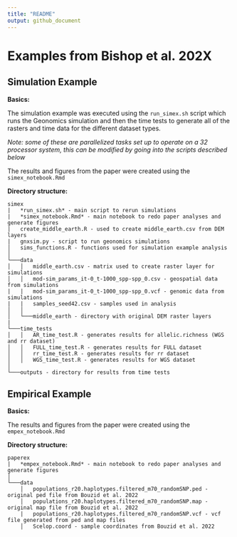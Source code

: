 ```yaml
---
title: "README"
output: github_document
---
```


# Examples from Bishop et al. 202X

## Simulation Example

**Basics:**

The simulation example was executed using the `run_simex.sh` script which runs the Geonomics simulation and then the time tests to generate all of the rasters and time data for the different dataset types.

*Note: some of these are parallelized tasks set up to operate on a 32 processor system, this can be modified by going into the scripts described below*

The results and figures from the paper were created using the `simex_notebook.Rmd`

**Directory structure:**

```
simex
|   *run_simex.sh* - main script to rerun simulations
|   *simex_notebook.Rmd* - main notebook to redo paper analyses and generate figures
|   create_middle_earth.R - used to create middle_earth.csv from DEM layers
|   gnxsim.py - script to run geonomics simulations
│   sims_functions.R - functions used for simulation example analysis
│
└───data
│   │   middle_earth.csv - matrix used to create raster layer for simulations
│   │   mod-sim_params_it-0_t-1000_spp-spp_0.csv - geospatial data from simulations
|   |   mod-sim_params_it-0_t-1000_spp-spp_0.vcf - genomic data from simulations
|   |   samples_seed42.csv - samples used in analysis
│   │
│   └───middle_earth - directory with original DEM raster layers
|
└───time_tests
│   │   AR_time_test.R - generates results for allelic.richness (WGS and rr dataset)
│   │   FULL_time_test.R - generates results for FULL dataset
│   │   rr_time_test.R - generates results for rr dataset
│   │   WGS_time_test.R - generates results for WGS dataset
│   
└───outputs - directory for results from time tests
```

## Empirical Example

**Basics:**

The results and figures from the paper were created using the `empex_notebook.Rmd`

**Directory structure:**

```
paperex
|   *empex_notebook.Rmd* - main notebook to redo paper analyses and generate figures
│
└───data
    │   populations_r20.haplotypes.filtered_m70_randomSNP.ped - original ped file from Bouzid et al. 2022
    │   populations_r20.haplotypes.filtered_m70_randomSNP.map - original map file from Bouzid et al. 2022
    |   populations_r20.haplotypes.filtered_m70_randomSNP.vcf - vcf file generated from ped and map files
    │   Scelop.coord - sample coordinates from Bouzid et al. 2022

```
